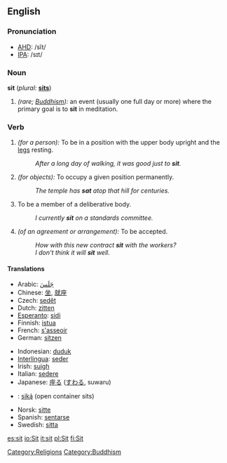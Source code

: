 ==English==

===Pronunciation===
*[[w:AHD|AHD]]: /sĭt/
*[[w:IPA|IPA]]: /sɪt/

===Noun===
'''sit'''  (''plural:'' '''[[sits]]''')
# ''(rare; [[Buddhism]]):'' an event (usually one full day or more) where the primary goal is to '''sit''' in meditation.

===Verb===
{{en-infl-irreg|sit|sits|sitting|sat|sat}}
# ''(for a person):'' To be in a position with the upper body upright and the [[leg]]s resting.
#: ''After a long day of walking, it was good just to '''sit'''.''
# ''(for objects):'' To occupy a given position permanently.
#: ''The temple has '''sat''' atop that hill for centuries.''
# To be a member of a deliberative body.
#: ''I currently '''sit''' on a standards committee.''
# ''(of an agreement or arrangement):'' To be accepted.
#: ''How with this new contract '''sit''' with the workers?''
#: ''I don't think it will '''sit''' well.''

==== Translations ====
{{top}}
*Arabic: [[جلس|جَلَسَ]]
*Chinese: [[坐]], [[就座]]
*Czech: [[sedět]]
*Dutch: [[zitten]]
*[[Esperanto]]: [[sidi]]
*Finnish: [[istua]]
*French: [[asseoir|s'asseoir]]
*German: [[sitzen]]
{{mid}}
*Indonesian: [[duduk]]
*[[Interlingua]]: [[seder]]
*Irish: [[suigh]]
*Italian: [[sedere]]
*Japanese: [[座る]] ([[すわる]], suwaru)
*{{nv}}: [[siką́]] (open container sits)
*Norsk: [[sitte]]
*Spanish: [[sentarse]]
*Swedish: [[sitta]]
{{bottom}}

[[Category:Religions]]
[[Category:Buddhism]]

[[es:sit]]
[[io:Sit]]
[[it:sit]]
[[pl:Sit]]
[[fi:Sit]]